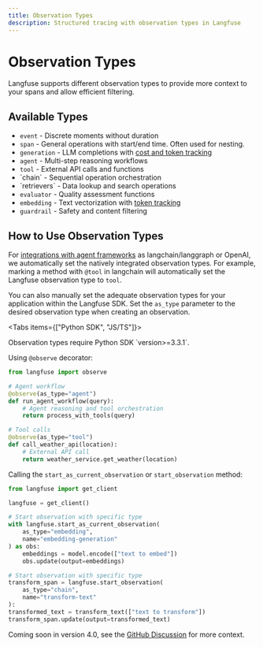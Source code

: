 ```yaml
---
title: Observation Types
description: Structured tracing with observation types in Langfuse
---
```


# Observation Types

Langfuse supports different observation types to provide more context to your spans and allow efficient filtering.


## Available Types

- <CircleDot size={16} className="text-muted-green inline mr-1" /> `event` - Discrete moments without duration
- <MoveHorizontal size={16} className="text-muted-blue inline mr-1" /> `span` - General operations with start/end time. Often used for nesting.
- <Fan size={16} className="text-muted-magenta inline mr-1" /> `generation` - LLM completions with [cost and token tracking](/docs/observability/features/token-and-cost-tracking)
- <Bot size={16} className="text-purple-600 inline mr-1" /> `agent` - Multi-step reasoning workflows
- <Wrench size={16} className="text-orange-600 inline mr-1" /> `tool` - External API calls and functions
- <Link size={16} className="text-indigo-600 inline mr-1" /> `chain` - Sequential operation orchestration
- <Search size={16} className="text-teal-600 inline mr-1" /> `retrievers` - Data lookup and search operations
- <WandSparkles size={16} className="text-pink-600 inline mr-1" /> `evaluator` - Quality assessment functions
- <Layers3 size={16} className="text-amber-600 inline mr-1" /> `embedding` - Text vectorization with [token tracking](/docs/observability/features/token-and-cost-tracking)
- <ShieldCheck size={16} className="text-red-600 inline mr-1" /> `guardrail` - Safety and content filtering

## How to Use Observation Types

For [integrations with agent frameworks](/docs/integrations) as langchain/langgraph or OpenAI, we automatically set the natively integrated observation types. For example, marking a method with `@tool` in langchain will automatically set the Langfuse observation type to `tool`.

You can also manually set the adequate observation types for your application within the Langfuse SDK. Set the `as_type` parameter to the desired observation type when creating an observation.

<Tabs items={["Python SDK", "JS/TS"]}>
<Tab>

<Callout type="info">
Observation types require Python SDK `version>=3.3.1`.
</Callout>

Using `@observe` decorator:

```python /as_type="agent"/ /as_type="tool"/
from langfuse import observe

# Agent workflow
@observe(as_type="agent")
def run_agent_workflow(query):
    # Agent reasoning and tool orchestration
    return process_with_tools(query)

# Tool calls
@observe(as_type="tool")
def call_weather_api(location):
    # External API call
    return weather_service.get_weather(location)
```

Calling the `start_as_current_observation` or `start_observation` method:

```python /as_type="embedding"/ /as_type="chain"/
from langfuse import get_client

langfuse = get_client()

# Start observation with specific type
with langfuse.start_as_current_observation(
    as_type="embedding",
    name="embedding-generation"
) as obs:
    embeddings = model.encode(["text to embed"])
    obs.update(output=embeddings)

# Start observation with specific type
transform_span = langfuse.start_observation(
    as_type="chain",
    name="transform-text"
):
transformed_text = transform_text(["text to transform"])
transform_span.update(output=transformed_text)
```

</Tab>
<Tab>

Coming soon in version 4.0, see the [GitHub Discussion](https://github.com/orgs/langfuse/discussions/8403) for more context.

</Tab>
</Tabs>
